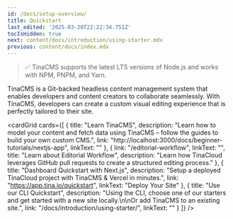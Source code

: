 ```yaml
---
id: /docs/setup-overview/
title: Quickstart
last_edited: '2025-03-20T22:22:34.751Z'
tocIsHidden: true
next: content/docs/introduction/using-starter.mdx
previous: content/docs/index.mdx
---
```


> ✅ TinaCMS supports the latest LTS versions of Node.js and works with NPM, PNPM, and Yarn.

TinaCMS is a Git-backed headless content management system that enables developers and content creators to collaborate seamlessly. With TinaCMS, developers can create a custom visual editing experience that is perfectly tailored to their site.

<cardGrid
  cards={[
    {
      title: "Learn TinaCMS",
      description:
        "Learn how to model your content and fetch data using TinaCMS – follow the guides to build your own custom CMS.",
      link: "http://localhost:3000/docs/beginner-tutorials/nextjs-app",
      linkText: ""
    },
    {
      link: "/editorial-workflow",
      linkText: "",
      title: "Learn about Editorial Workflow",
      description:
        "Learn how TinaCloud leverages GitHub pull requests to create a structured editing process."
    },
    {
      title: "Dashboard Quickstart with Next.js",
      description:
        "Setup a deployed TinaCloud project with TinaCMS & Vercel in minutes.",
      link: "https://app.tina.io/quickstart",
      linkText: "Deploy Your Site"
    },
    {
      title: "Use our CLI Quickstart",
      description:
        "Using the CLI, choose one of our starters and get started with a new site locally.\n\nOr add TinaCMS to an existing site.",
      link: "/docs/introduction/using-starter/",
      linkText: ""
    }
  ]}
/>
